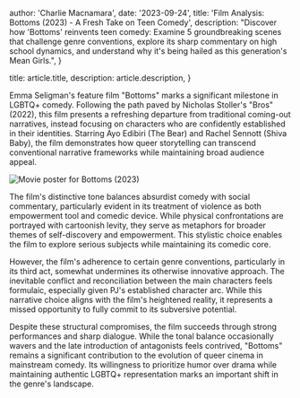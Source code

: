 
  author: 'Charlie Macnamara',
  date: '2023-09-24',
  title: 'Film Analysis: Bottoms (2023) - A Fresh Take on Teen Comedy',
  description: "Discover how 'Bottoms' reinvents teen comedy: Examine 5 groundbreaking scenes that challenge genre conventions, explore its sharp commentary on high school dynamics, and understand why it's being hailed as this generation's Mean Girls.",
}

  title: article.title,
  description: article.description,
}


Emma Seligman's feature film "Bottoms" marks a significant milestone in LGBTQ+ comedy. Following the path paved by Nicholas Stoller's "Bros" (2022), this film presents a refreshing departure from traditional coming-out narratives, instead focusing on characters who are confidently established in their identities. Starring Ayo Edibiri (The Bear) and Rachel Sennott (Shiva Baby), the film demonstrates how queer storytelling can transcend conventional narrative frameworks while maintaining broad audience appeal.

<Image src={designSystem} alt="Movie poster for Bottoms (2023)" />

The film's distinctive tone balances absurdist comedy with social commentary, particularly evident in its treatment of violence as both empowerment tool and comedic device. While physical confrontations are portrayed with cartoonish levity, they serve as metaphors for broader themes of self-discovery and empowerment. This stylistic choice enables the film to explore serious subjects while maintaining its comedic core.

However, the film's adherence to certain genre conventions, particularly in its third act, somewhat undermines its otherwise innovative approach. The inevitable conflict and reconciliation between the main characters feels formulaic, especially given PJ's established character arc. While this narrative choice aligns with the film's heightened reality, it represents a missed opportunity to fully commit to its subversive potential.

Despite these structural compromises, the film succeeds through strong performances and sharp dialogue. While the tonal balance occasionally wavers and the late introduction of antagonists feels contrived, "Bottoms" remains a significant contribution to the evolution of queer cinema in mainstream comedy. Its willingness to prioritize humor over drama while maintaining authentic LGBTQ+ representation marks an important shift in the genre's landscape.
